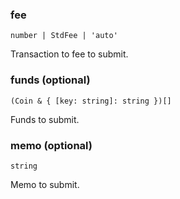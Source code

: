 ### fee
`number | StdFee | 'auto'`

Transaction to fee to submit.

### funds (optional)
`(Coin & { [key: string]: string })[]`

Funds to submit.

### memo (optional)

`string`

Memo to submit.
